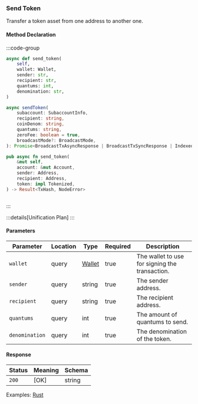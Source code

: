 ### Send Token

Transfer a token asset from one address to another one.

#### Method Declaration

:::code-group

```python [Python]
async def send_token(
    self,
    wallet: Wallet,
    sender: str,
    recipient: str,
    quantums: int,
    denomination: str,
)
```

```typescript [TypeScript]
async sendToken(
    subaccount: SubaccountInfo,
    recipient: string,
    coinDenom: string,
    quantums: string,
    zeroFee: boolean = true,
    broadcastMode?: BroadcastMode,
): Promise<BroadcastTxAsyncResponse | BroadcastTxSyncResponse | IndexedTx>
```

```rust [Rust]
pub async fn send_token(
    &mut self,
    account: &mut Account,
    sender: Address,
    recipient: Address,
    token: impl Tokenized,
) -> Result<TxHash, NodeError>
```

```url [API]
```

:::

:::details[Unification Plan]
:::

#### Parameters

| Parameter         | Location  | Type      | Required  | Description                                       |
| ----------------- | --------- | --------- | --------- | ------------------------------------------------- |
| `wallet`          | query     | [Wallet]  | true      | The wallet to use for signing the transaction.    |
| `sender`          | query     | string    | true      | The sender address.                               |
| `recipient`       | query     | string    | true      | The recipient address.                            |
| `quantums`        | query     | int       | true      | The amount of quantums to send.                   |
| `denomination`    | query     | int       | true      | The denomination of the token.                    |

#### Response

| Status | Meaning     | Schema |
| ------ | ----------- | ------ |
| `200`  | [OK]        | string |

Examples: [Rust]

[Rust]: https://github.com/dydxprotocol/v4-clients/blob/main/v4-client-rs/client/examples/send_token.rs

[Wallet]: /types/wallet
